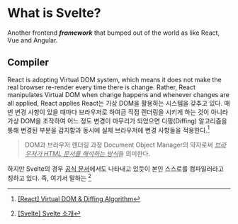# What is Svelte?

Another frontend **_framework_** that bumped out of the world as like React, Vue and Angular.

## Compiler

React is adopting Virtual DOM system, which means it does not make the real browser re-render every time there is change.
Rather, React manipulates Virtual DOM when change happens and whenever changes are all applied, React applies
React는 가상 DOM을 활용하는 시스템을 갖추고 있다. 매번 변경 사항이 있을 때마다 브라우저로 하여금 직접 렌더링을 시키게 하는 것이 아니라
가상 DOM을 조작하여 어느 정도 변경이 마무리가 되었으면 디핑(Diffing) 알고리즘을 통해 변경된 부분을 감지함과 동시에 실제 브라우저에
변경 사항들을 적용한다.[^1]

[^1]: [\[React\] Virtual DOM & Diffing Algorithm](https://yeoulcoding.me/147)

> DOM과 브라우저 렌더링 과정
> Document Object Manager의 약자로써 <ins>_브라우저가 HTML 문서를 해석하는 방식_</ins>을 의미한다.

하지만 Svelte의 경우 [공식 문서](https://svelte.dev/)에서도 나타내고 있듯이 본인 스스로를 컴파일러라고 칭하고 있다.
즉, 여기서 말하는 [^2]

[^2]: [\[Svelte\] Svelte 소개](https://beomy.github.io/tech/svelte/introduction-svelte/)
